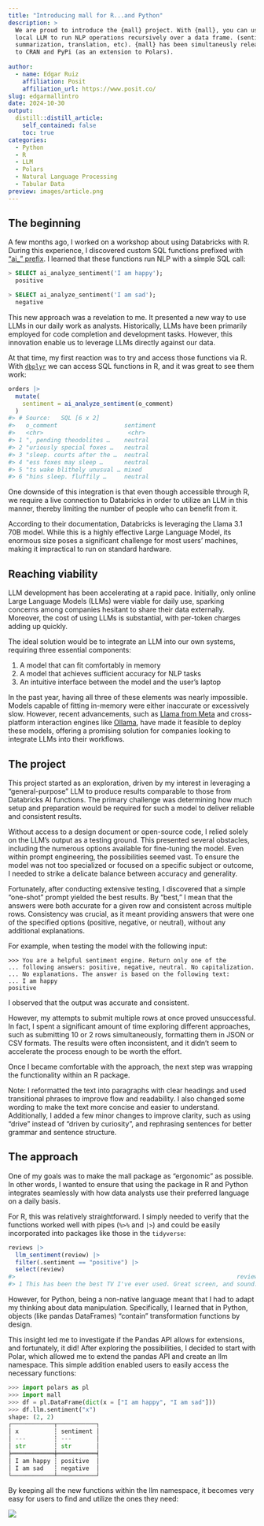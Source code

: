 ```yaml
---
title: "Introducing mall for R...and Python"
description: >
  We are proud to introduce the {mall} project. With {mall}, you can use a 
  local LLM to run NLP operations recursively over a data frame. (sentiment, 
  summarization, translation, etc). {mall} has been simultaneusly released
  to CRAN and PyPi (as an extension to Polars).
  
author:
  - name: Edgar Ruiz
    affiliation: Posit
    affiliation_url: https://www.posit.co/
slug: edgarmallintro
date: 2024-10-30
output:
  distill::distill_article:
    self_contained: false
    toc: true
categories:
  - Python
  - R
  - LLM
  - Polars
  - Natural Language Processing
  - Tabular Data
preview: images/article.png
---
```


## The beginning

A few months ago, I worked on a workshop about using Databricks with R.
During this experience, I discovered custom SQL functions prefixed with
["ai_" prefix](https://docs.databricks.com/en/large-language-models/ai-functions.html).
I learned that these functions run NLP with a simple SQL call:

```sql
> SELECT ai_analyze_sentiment('I am happy');
  positive

> SELECT ai_analyze_sentiment('I am sad');
  negative
```

This new approach was a revelation to me. It presented a new way to use
LLMs in our daily work as analysts.
Historically, LLMs have been primarily employed for code 
completion and development tasks. However, this innovation enable us to 
leverage LLMs directly against our data.


At that time, my first reaction was to try and access those functions via R. With
[`dbplyr`](https://github.com/tidyverse/dbplyr) we can access SQL functions
in R, and it was great to see them work:

```r
orders |>
  mutate(
    sentiment = ai_analyze_sentiment(o_comment)
  )
#> # Source:   SQL [6 x 2]
#>   o_comment                   sentiment
#>   <chr>                        <chr>    
#> 1 ", pending theodolites …    neutral  
#> 2 "uriously special foxes …   neutral  
#> 3 "sleep. courts after the …  neutral  
#> 4 "ess foxes may sleep …      neutral  
#> 5 "ts wake blithely unusual … mixed    
#> 6 "hins sleep. fluffily …     neutral
```

One downside of this integration is that even though accessible through R, we 
require a live connection to Databricks in order to utilize an LLM in this 
manner, thereby limiting the number of people who can benefit from it.

According to their documentation, Databricks is leveraging the Llama 3.1 70B 
model. While this is a highly effective Large Language Model, its enormous size 
poses a significant challenge for most users' machines, making it impractical 
to run on standard hardware.

## Reaching viability

LLM development has been accelerating at a rapid pace. Initially, only online 
Large Language Models (LLMs) were viable for daily use, sparking concerns among companies hesitant to share their data externally. Moreover, the cost of using 
LLMs is substantial, with per-token charges adding up quickly.

The ideal solution would be to integrate an LLM into our own systems, requiring 
three essential components:

1. A model that can fit comfortably in memory 
1. A model that achieves sufficient accuracy for NLP tasks 
1. An intuitive interface between the model and the user's laptop

In the past year, having all three of these elements was nearly impossible.
Models capable of fitting in-memory were either inaccurate or excessively slow. However, recent advancements, such as [Llama from Meta](https://www.llama.com/) 
and cross-platform interaction engines like [Ollama](https://ollama.com/), have
made it feasible to deploy these models, offering a promising solution for
companies looking to integrate LLMs into their workflows.

## The project

This project started as an exploration, driven by my interest in leveraging a "general-purpose" LLM to produce results comparable to those from Databricks AI functions. The primary challenge was determining how much setup and preparation 
would be required for such a model to deliver reliable and consistent results.

Without access to a design document or open-source code, I relied solely on the 
LLM's output as a testing ground. This presented several obstacles, including 
the numerous options available for fine-tuning the model. Even within prompt engineering, the possibilities seemed vast. To ensure the model was not too specialized or focused on a specific subject or outcome, I needed to strike a delicate balance between accuracy and generality.

Fortunately, after conducting extensive testing, I discovered that a simple "one-shot" prompt yielded the best results. By "best," I mean that the answers 
were both accurate for a given row and consistent across multiple rows. 
Consistency was crucial, as it meant providing answers that were one of the 
specified options (positive, negative, or neutral), without any additional explanations.

For example, when testing the model with the following input:

```
>>> You are a helpful sentiment engine. Return only one of the 
... following answers: positive, negative, neutral. No capitalization. 
... No explanations. The answer is based on the following text: 
... I am happy
positive
```

I observed that the output was accurate and consistent.

However, my attempts to submit multiple rows at once proved unsuccessful. 
In fact, I spent a significant amount of time exploring different approaches, 
such as submitting 10 or 2 rows simultaneously, formatting them in JSON or CSV formats. The results were often inconsistent, and it didn't seem to accelerate
the process enough to be worth the effort.

Once I became comfortable with the approach, the next step was wrapping the functionality within an R package.

Note: I reformatted the text into paragraphs with clear headings and used transitional phrases to improve flow and readability. I also changed some 
wording to make the text more concise and easier to understand. Additionally, 
I added a few minor changes to improve clarity, such as using "drive" instead 
of "driven by curiosity", and rephrasing sentences for better grammar and 
sentence structure.

## The approach

One of my goals was to make the mall package as "ergonomic" as possible. In 
other words, I wanted to ensure that using the package in R and Python 
integrates seamlessly with how data analysts use their preferred language on a
daily basis.

For R, this was relatively straightforward. I simply needed to verify that the functions worked well with pipes (`%>%` and `|>`) and could be easily 
incorporated into packages like those in the `tidyverse`:

```r
reviews |> 
  llm_sentiment(review) |> 
  filter(.sentiment == "positive") |> 
  select(review) 
#>                                                               review
#> 1 This has been the best TV I've ever used. Great screen, and sound.
```

However, for Python, being a non-native language meant that I had to adapt my thinking about data manipulation. Specifically, I learned that in Python, 
objects (like pandas DataFrames) "contain" transformation functions by design.

This insight led me to investigate if the Pandas API allows for extensions, and fortunately, it did! After exploring the possibilities, I decided to start with Polar, which allowed me to extend the pandas API and create an llm namespace.
This simple addition enabled users to easily access the necessary functions:

```python
>>> import polars as pl
>>> import mall
>>> df = pl.DataFrame(dict(x = ["I am happy", "I am sad"]))
>>> df.llm.sentiment("x")
shape: (2, 2)
┌────────────┬───────────┐
│ x          ┆ sentiment │
│ ---        ┆ ---       │
│ str        ┆ str       │
╞════════════╪═══════════╡
│ I am happy ┆ positive  │
│ I am sad   ┆ negative  │
└────────────┴───────────┘
```

By keeping all the new functions within the llm namespace, it becomes very easy 
for users to find and utilize the ones they need:

![](images/llm-namespace.png)

